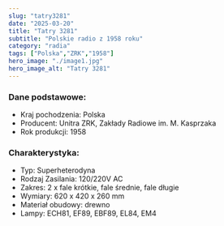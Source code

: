 ```yaml
---
slug: "tatry3281"
date: "2025-03-20"
title: "Tatry 3281"
subtitle: "Polskie radio z 1958 roku"
category: "radia"
tags: ["Polska","ZRK","1958"]
hero_image: "./image1.jpg"
hero_image_alt: "Tatry 3281"
---
```


### Dane podstawowe:

- Kraj pochodzenia: Polska
- Producent: Unitra ZRK, Zakłady Radiowe im. M. Kasprzaka
- Rok produkcji: 1958

### Charakterystyka:

- Typ: Superheterodyna
- Rodzaj Zasilania: 120/220V AC
- Zakres: 2 x fale krótkie, fale średnie, fale długie
- Wymiary: 620 x 420 x 260 mm
- Materiał obudowy: drewno
- Lampy: ECH81, EF89, EBF89, EL84, EM4
